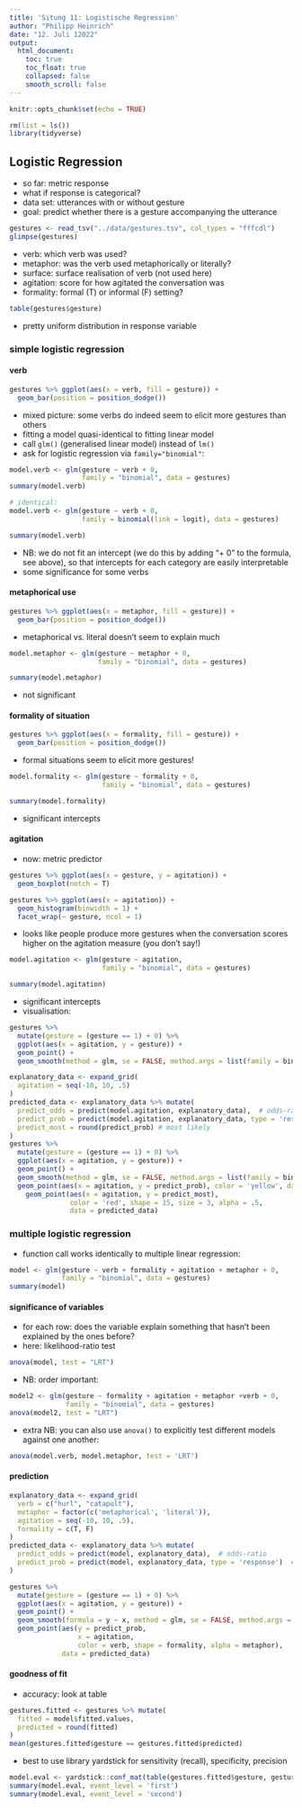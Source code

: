 ```yaml
---
title: 'Situng 11: Logistische Regression'
author: "Philipp Heinrich"
date: "12. Juli 12022"
output: 
  html_document:
    toc: true
    toc_float: true
    collapsed: false
    smooth_scroll: false
---
```


```r
knitr::opts_chunk$set(echo = TRUE)
```

```r
rm(list = ls())
library(tidyverse)
```

## Logistic Regression

- so far: metric response
- what if response is categorical?
- data set: utterances with or without gesture
- goal: predict whether there is a gesture accompanying the utterance

```r
gestures <- read_tsv("../data/gestures.tsv", col_types = "fffcdl")
glimpse(gestures)
```

- verb: which verb was used?
- metaphor: was the verb used metaphorically or literally?
- surface: surface realisation of verb (not used here)
- agitation: score for how agitated the conversation was
- formality: formal (T) or informal (F) setting?

```r
table(gestures$gesture)
```

- pretty uniform distribution in response variable

### simple logistic regression

#### verb
```r
gestures %>% ggplot(aes(x = verb, fill = gesture)) + 
  geom_bar(position = position_dodge()) 
```

- mixed picture: some verbs do indeed seem to elicit more gestures than others
- fitting a model quasi-identical to fitting linear model
- call `glm()` (generalised linear model) instead of `lm()`
- ask for logistic regression via `family="binomial"`:
```r
model.verb <- glm(gesture ~ verb + 0,
                  family = "binomial", data = gestures)
summary(model.verb)

# identical:
model.verb <- glm(gesture ~ verb + 0,
                  family = binomial(link = logit), data = gestures)

summary(model.verb)
```

- NB: we do not fit an intercept (we do this by adding "+ 0" to the formula, see above), so that intercepts for each category are easily interpretable
- some significance for some verbs

#### metaphorical use
```r
gestures %>% ggplot(aes(x = metaphor, fill = gesture)) + 
  geom_bar(position = position_dodge())
```

- metaphorical vs. literal doesn't seem to explain much

```r
model.metaphor <- glm(gesture ~ metaphor + 0,
                      family = "binomial", data = gestures)
```

```r
summary(model.metaphor)
```

- not significant

#### formality of situation
```r
gestures %>% ggplot(aes(x = formality, fill = gesture)) + 
  geom_bar(position = position_dodge())
```

- formal situations seem to elicit more gestures!

```r
model.formality <- glm(gesture ~ formality + 0,
                       family = "binomial", data = gestures)

summary(model.formality)
```

- significant intercepts

#### agitation

- now: metric predictor

```r
gestures %>% ggplot(aes(x = gesture, y = agitation)) + 
  geom_boxplot(notch = T)

gestures %>% ggplot(aes(x = agitation)) + 
  geom_histogram(binwidth = 1) +
  facet_wrap(~ gesture, ncol = 1)
```

- looks like people produce more gestures when the conversation scores higher on the agitation measure (you don't say!)

```r
model.agitation <- glm(gesture ~ agitation,
                       family = "binomial", data = gestures)

summary(model.agitation)
```

- significant intercepts
- visualisation:

```r
gestures %>% 
  mutate(gesture = (gesture == 1) + 0) %>% 
  ggplot(aes(x = agitation, y = gesture)) + 
  geom_point() +
  geom_smooth(method = glm, se = FALSE, method.args = list(family = binomial))
```
```r
explanatory_data <- expand_grid(
  agitation = seq(-10, 10, .5)
)
predicted_data <- explanatory_data %>% mutate(
  predict_odds = predict(model.agitation, explanatory_data),  # odds-ratio
  predict_prob = predict(model.agitation, explanatory_data, type = 'response'),  # probability
  predict_most = round(predict_prob) # most likely
)
gestures %>% 
  mutate(gesture = (gesture == 1) + 0) %>% 
  ggplot(aes(x = agitation, y = gesture)) + 
  geom_point() +
  geom_smooth(method = glm, se = FALSE, method.args = list(family = binomial)) +
  geom_point(aes(x = agitation, y = predict_prob), color = 'yellow', data = predicted_data) +
    geom_point(aes(x = agitation, y = predict_most), 
               color = 'red', shape = 15, size = 3, alpha = .5,
               data = predicted_data)
```

### multiple logistic regression

- function call works identically to multiple linear regression:
```r
model <- glm(gesture ~ verb + formality + agitation + metaphor + 0,
             family = "binomial", data = gestures)
summary(model)
```

#### significance of variables

- for each row: does the variable explain something that hasn't been explained by the ones before?
- here: likelihood-ratio test
```r
anova(model, test = "LRT")
```

- NB: order important:
```r
model2 <- glm(gesture ~ formality + agitation + metaphor +verb + 0,
              family = "binomial", data = gestures)
anova(model2, test = "LRT")
```

- extra NB: you can also use `anova()` to explicitly test different models against one another:
```r
anova(model.verb, model.metaphor, test = 'LRT')
```


#### prediction

```r
explanatory_data <- expand_grid(
  verb = c("hurl", "catapult"),
  metaphor = factor(c('metaphorical', 'literal')),
  agitation = seq(-10, 10, .5),
  formality = c(T, F)
)
predicted_data <- explanatory_data %>% mutate(
  predict_odds = predict(model, explanatory_data),  # odds-ratio
  predict_prob = predict(model, explanatory_data, type = 'response')  # probability
)
```


```r
gestures %>% 
  mutate(gesture = (gesture == 1) + 0) %>% 
  ggplot(aes(x = agitation, y = gesture)) + 
  geom_point() +
  geom_smooth(formula = y ~ x, method = glm, se = FALSE, method.args = list(family = binomial)) +
  geom_point(aes(y = predict_prob, 
                 x = agitation, 
                 color = verb, shape = formality, alpha = metaphor), 
             data = predicted_data)
```


#### goodness of fit

- accuracy: look at table
```r
gestures.fitted <- gestures %>% mutate(
  fitted = model$fitted.values,
  predicted = round(fitted)
)
mean(gestures.fitted$gesture == gestures.fitted$predicted)
```

- best to use library yardstick for sensitivity (recall), specificity, precision
```r
model.eval <- yardstick::conf_mat(table(gestures.fitted$gesture, gestures.fitted$predicted))
summary(model.eval, event_level = 'first')
summary(model.eval, event_level = 'second')
```

